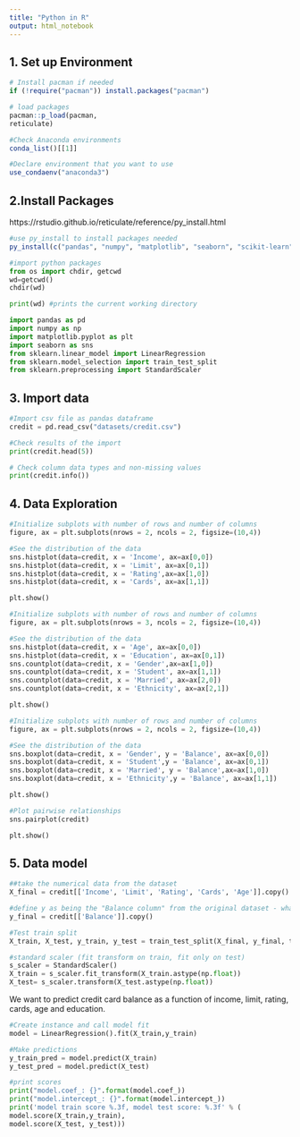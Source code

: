 ```yaml
---
title: "Python in R"
output: html_notebook
---
```





## 1. Set up Environment

```r
# Install pacman if needed
if (!require("pacman")) install.packages("pacman")

# load packages
pacman::p_load(pacman,
reticulate)
```


```r
#Check Anaconda environments
conda_list()[[1]]
```
```r
#Declare environment that you want to use
use_condaenv("anaconda3")
```

## 2.Install Packages

https://rstudio.github.io/reticulate/reference/py_install.html

```r
#use py_install to install packages needed
py_install(c("pandas", "numpy", "matplotlib", "seaborn", "scikit-learn"))
```



```python
#import python packages
from os import chdir, getcwd
wd=getcwd()
chdir(wd)

print(wd) #prints the current working directory
```



```python
import pandas as pd
import numpy as np
import matplotlib.pyplot as plt 
import seaborn as sns
from sklearn.linear_model import LinearRegression
from sklearn.model_selection import train_test_split
from sklearn.preprocessing import StandardScaler
```

## 3. Import data

```python
#Import csv file as pandas dataframe
credit = pd.read_csv("datasets/credit.csv")
```

```python
#Check results of the import
print(credit.head(5))
```



```python
# Check column data types and non-missing values
print(credit.info())
```


## 4. Data Exploration

```python
#Initialize subplots with number of rows and number of columns
figure, ax = plt.subplots(nrows = 2, ncols = 2, figsize=(10,4))

#See the distribution of the data
sns.histplot(data=credit, x = 'Income', ax=ax[0,0])
sns.histplot(data=credit, x = 'Limit', ax=ax[0,1])
sns.histplot(data=credit, x = 'Rating',ax=ax[1,0])
sns.histplot(data=credit, x = 'Cards', ax=ax[1,1])

plt.show()
```

```python
#Initialize subplots with number of rows and number of columns
figure, ax = plt.subplots(nrows = 3, ncols = 2, figsize=(10,4))

#See the distribution of the data
sns.histplot(data=credit, x = 'Age', ax=ax[0,0])
sns.histplot(data=credit, x = 'Education', ax=ax[0,1])
sns.countplot(data=credit, x = 'Gender',ax=ax[1,0])
sns.countplot(data=credit, x = 'Student', ax=ax[1,1])
sns.countplot(data=credit, x = 'Married', ax=ax[2,0])
sns.countplot(data=credit, x = 'Ethnicity', ax=ax[2,1])

plt.show()
```

```python
#Initialize subplots with number of rows and number of columns
figure, ax = plt.subplots(nrows = 2, ncols = 2, figsize=(10,4))

#See the distribution of the data
sns.boxplot(data=credit, x = 'Gender', y = 'Balance', ax=ax[0,0])
sns.boxplot(data=credit, x = 'Student',y = 'Balance', ax=ax[0,1])
sns.boxplot(data=credit, x = 'Married', y = 'Balance',ax=ax[1,0])
sns.boxplot(data=credit, x = 'Ethnicity',y = 'Balance', ax=ax[1,1])

plt.show()
```



```python
#Plot pairwise relationships
sns.pairplot(credit)

plt.show()
```
## 5. Data model


```python
##take the numerical data from the dataset
X_final = credit[['Income', 'Limit', 'Rating', 'Cards', 'Age']].copy()

#define y as being the "Balance column" from the original dataset - what we want to predict
y_final = credit[['Balance']].copy()
```


```python
#Test train split
X_train, X_test, y_train, y_test = train_test_split(X_final, y_final, test_size = 0.33, random_state = 0 )
```



```python
#standard scaler (fit transform on train, fit only on test)
s_scaler = StandardScaler()
X_train = s_scaler.fit_transform(X_train.astype(np.float))
X_test= s_scaler.transform(X_test.astype(np.float))

```


We want to predict credit card balance as a function of income, limit, rating, cards, age and education.

```python
#Create instance and call model fit
model = LinearRegression().fit(X_train,y_train)

#Make predictions
y_train_pred = model.predict(X_train)
y_test_pred = model.predict(X_test)
```


```python
#print scores
print("model.coef_: {}".format(model.coef_))
print("model.intercept_: {}".format(model.intercept_))
print('model train score %.3f, model test score: %.3f' % (
model.score(X_train,y_train),
model.score(X_test, y_test)))
```


